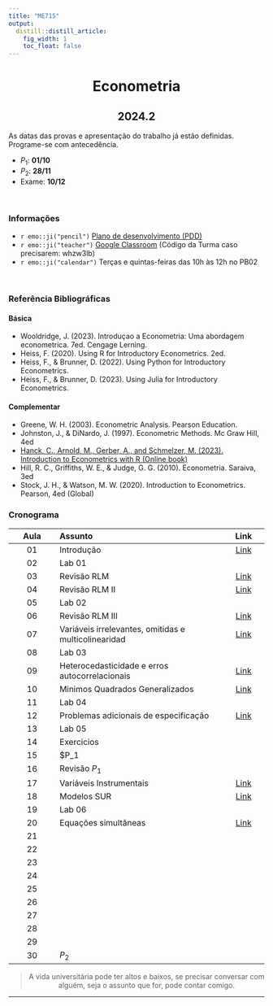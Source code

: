 ```yaml
---
title: "ME715"
output:
  distill::distill_article: 
    fig_width: 1
    toc_float: false  
---
```


<center>

# Econometria

## 2024.2


</center>



As datas das provas e apresentação do trabalho já estão definidas. Programe-se com antecedência. 

- $P_1$: **01/10**
- $P_2$: **28/11**  
- Exame: **10/12**  



</br>

### Informações 


- `r emo::ji("pencil")` [Plano de desenvolvimento (PDD)](https://github.com/ctruciosm/ME715-unicamp/blob/master/ME715A_Ementa_2024S2.pdf) 
- `r emo::ji("teacher")` [Google Classroom](https://classroom.google.com/c/NzAxMjU1MDYyNzUy?cjc=whzw3lb)  (Código da Turma caso precisarem: whzw3lb)
- `r emo::ji("calendar")` Terças e quintas-feiras das 10h às 12h no PB02

</br>

### Referência Bibliográficas


#### Básica

- Wooldridge, J. (2023). Introduçao a Econometria: Uma abordagem econometrica. 7ed. Cengage Lerning.
- Heiss, F. (2020). Using R for Introductory Econometrics. 2ed.
- Heiss, F., \& Brunner, D. (2022). Using Python for Introductory Econometrics.
- Heiss, F., \& Brunner, D. (2023). Using Julia for Introductory Econometrics.

#### Complementar

- Greene, W. H. (2003). Econometric Analysis. Pearson Education.
- Johnston, J., & DiNardo, J. (1997). Econometric Methods. Mc Graw Hill, 4ed
- [Hanck, C., Arnold, M., Gerber, A., and Schmelzer, M. (2023). Introduction to Econometrics with R (Online book)](https://www.econometrics-with-r.org/)
-  Hill, R. C., Griffiths, W. E., & Judge, G. G. (2010). Econometria. Saraiva, 3ed
-  Stock, J. H., & Watson, M. W. (2020). Introduction to Econometrics. Pearson, 4ed (Global)


### **Cronograma**


| Aula  | Assunto                | Link |
|:-----:|:-----------------------|:----:|
| 01     | Introdução  | [Link](https://ctruciosm.github.io/ME715-unicamp/ME715_Aula01.html#/title-slide) |
| 02     | Lab 01 |     |
| 03     | Revisão RLM  | [Link](https://ctruciosm.github.io/ME715-unicamp/ME715_Aula02.html#/title-slide)
| 04     | Revisão RLM II  | [Link](https://ctruciosm.github.io/ME715-unicamp/ME715_Aula03.html#/title-slide)|    
| 05     | Lab 02 |     |
| 06     | Revisão RLM III  | [Link](https://ctruciosm.github.io/ME715-unicamp/ME715_Aula04.html#/title-slide)
| 07     | Variáveis irrelevantes, omitidas e multicolinearidad | [Link](https://ctruciosm.github.io/ME715-unicamp/ME715_Aula05.html#/title-slide)
| 08     | Lab 03 |     |
| 09     | Heterocedasticidade e erros autocorrelacionais | [Link](https://ctruciosm.github.io/ME715-unicamp/ME715_Aula06.html#/title-slide)
| 10     | Minimos Quadrados Generalizados | [Link](https://ctruciosm.github.io/ME715-unicamp/ME715_Aula07.html#/title-slide)
| 11     | Lab 04 |     |
| 12     | Problemas adicionais de especificação | [Link](https://ctruciosm.github.io/ME715-unicamp/ME715_Aula08.html#/title-slide)
| 13     | Lab 05 |     |
| 14     | Exercicios |     |
| 15     | $P_1  |
| 16     | Revisão $P_1$ |
| 17     | Variáveis Instrumentais | [Link](https://ctruciosm.github.io/ME715-unicamp/ME715_Aula09.html#/title-slide)
| 18     | Modelos SUR | [Link](https://ctruciosm.github.io/ME715-unicamp/ME715_Aula10.html#/title-slide)
| 19     | Lab 06 |     |
| 20     | Equações simultâneas | [Link](https://ctruciosm.github.io/ME715-unicamp/ME715_Aula11.html#/title-slide)
| 21     |  | 
| 22     |  | 
| 23     |  | 
| 24     |  | 
| 25     |  | 
| 26     |  | 
| 27     |  | 
| 28     |  | 
| 29     |  | 
| 30     | $P_2$




<center>

> A vida universitária pode ter altos e baixos, se precisar conversar com alguém, seja o assunto que for, pode contar comigo. 

</center>


---- 